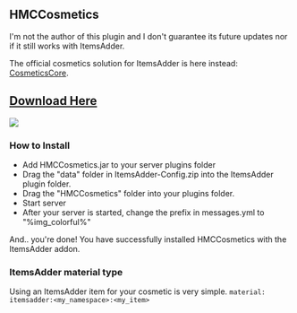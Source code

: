 
## HMCCosmetics


<Warning>
I'm not the author of this plugin and I don't guarantee its future updates nor if it still works with ItemsAdder.

The official cosmetics solution for ItemsAdder is here instead: [CosmeticsCore](cosmeticscore).
</Warning>


## [Download Here](https://www.spigotmc.org/resources/hmccosmetics.100107/)

![](assets/images/HMCCOSMETICS-1.png)

### How to Install

* Add HMCCosmetics.jar to your server plugins folder
* Drag the "data" folder in ItemsAdder-Config.zip into the ItemsAdder plugin folder.
* Drag the "HMCCosmetics" folder into your plugins folder.
* Start server
* After your server is started, change the prefix in messages.yml to "%img\_colorful%"

And.. you're done! You have successfully installed HMCCosmetics with the ItemsAdder addon.

### ItemsAdder material type

Using an ItemsAdder item for your cosmetic is very simple. `material: itemsadder:<my_namespace>:<my_item>`